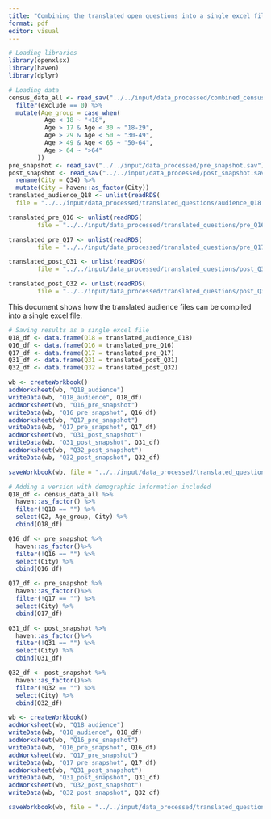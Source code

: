 ```yaml
---
title: "Combining the translated open questions into a single excel file"
format: pdf
editor: visual
---
```


```r
# Loading libraries
library(openxlsx)
library(haven)
library(dplyr)
```

```r
# Loading data
census_data_all <- read_sav("../../input/data_processed/combined_census_data.sav") %>%
  filter(exclude == 0) %>%
  mutate(Age_group = case_when(
          Age < 18 ~ "<18",
          Age > 17 & Age < 30 ~ "18-29",
          Age > 29 & Age < 50 ~ "30-49",
          Age > 49 & Age < 65 ~ "50-64",
          Age > 64 ~ ">64"
        ))
pre_snapshot <- read_sav("../../input/data_processed/pre_snapshot.sav")
post_snapshot <- read_sav("../../input/data_processed/post_snapshot.sav") %>%
  rename(City = Q34) %>%
  mutate(City = haven::as_factor(City))
translated_audience_Q18 <- unlist(readRDS(
  file = "../../input/data_processed/translated_questions/audience_Q18.rds"))

translated_pre_Q16 <- unlist(readRDS(
        file = "../../input/data_processed/translated_questions/pre_Q16.rds"))

translated_pre_Q17 <- unlist(readRDS(
        file = "../../input/data_processed/translated_questions/pre_Q17.rds"))

translated_post_Q31 <- unlist(readRDS(
        file = "../../input/data_processed/translated_questions/post_Q31.rds"))

translated_post_Q32 <- unlist(readRDS(
        file = "../../input/data_processed/translated_questions/post_Q32.rds"))
```

This document shows how the translated audience files can be compiled into a single excel file.

```r
# Saving results as a single excel file 
Q18_df <- data.frame(Q18 = translated_audience_Q18)
Q16_df <- data.frame(Q16 = translated_pre_Q16)
Q17_df <- data.frame(Q17 = translated_pre_Q17)
Q31_df <- data.frame(Q31 = translated_post_Q31)
Q32_df <- data.frame(Q32 = translated_post_Q32)

wb <- createWorkbook()
addWorksheet(wb, "Q18_audience")
writeData(wb, "Q18_audience", Q18_df)
addWorksheet(wb, "Q16_pre_snapshot")
writeData(wb, "Q16_pre_snapshot", Q16_df)
addWorksheet(wb, "Q17_pre_snapshot")
writeData(wb, "Q17_pre_snapshot", Q17_df)
addWorksheet(wb, "Q31_post_snapshot")
writeData(wb, "Q31_post_snapshot", Q31_df)
addWorksheet(wb, "Q32_post_snapshot")
writeData(wb, "Q32_post_snapshot", Q32_df)

saveWorkbook(wb, file = "../../input/data_processed/translated_questions/translated_open_questions.xlsx", overwrite = TRUE)
```

```r
# Adding a version with demographic information included
Q18_df <- census_data_all %>%
  haven::as_factor() %>%
  filter(!Q18 == "") %>%
  select(Q2, Age_group, City) %>%
  cbind(Q18_df)

Q16_df <- pre_snapshot %>%
  haven::as_factor()%>%
  filter(!Q16 == "") %>%
  select(City) %>%
  cbind(Q16_df)

Q17_df <- pre_snapshot %>%
  haven::as_factor()%>%
  filter(!Q17 == "") %>%
  select(City) %>%
  cbind(Q17_df)

Q31_df <- post_snapshot %>%
  haven::as_factor()%>%
  filter(!Q31 == "") %>%
  select(City) %>%
  cbind(Q31_df)

Q32_df <- post_snapshot %>%
  haven::as_factor()%>%
  filter(!Q32 == "") %>%
  select(City) %>%
  cbind(Q32_df)

wb <- createWorkbook()
addWorksheet(wb, "Q18_audience")
writeData(wb, "Q18_audience", Q18_df)
addWorksheet(wb, "Q16_pre_snapshot")
writeData(wb, "Q16_pre_snapshot", Q16_df)
addWorksheet(wb, "Q17_pre_snapshot")
writeData(wb, "Q17_pre_snapshot", Q17_df)
addWorksheet(wb, "Q31_post_snapshot")
writeData(wb, "Q31_post_snapshot", Q31_df)
addWorksheet(wb, "Q32_post_snapshot")
writeData(wb, "Q32_post_snapshot", Q32_df)

saveWorkbook(wb, file = "../../input/data_processed/translated_questions/translated_open_questions_demo.xlsx", overwrite = TRUE)
```
